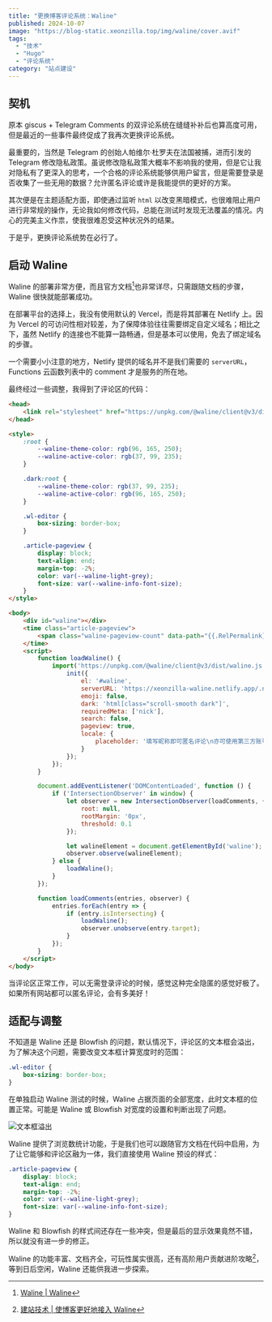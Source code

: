 ```yaml
---
title: "更换博客评论系统：Waline"
published: 2024-10-07
image: "https://blog-static.xeonzilla.top/img/waline/cover.avif"
tags:
  - "技术"
  - "Hugo"
  - "评论系统"
category: "站点建设"
---
```


## 契机

原本 giscus + Telegram Comments 的双评论系统在缝缝补补后也算高度可用，但是最近的一些事件最终促成了我再次更换评论系统。

最重要的，当然是 Telegram 的创始人帕维尔·杜罗夫在法国被捕，进而引发的 Telegram 修改隐私政策。虽说修改隐私政策大概率不影响我的使用，但是它让我对隐私有了更深入的思考，一个合格的评论系统能够供用户留言，但是需要登录是否收集了一些无用的数据？允许匿名评论或许是我能提供的更好的方案。

其次便是在主题适配方面，即使通过监听 `html` 以改变黑暗模式，也很难阻止用户进行非常规的操作，无论我如何修改代码，总能在测试时发现无法覆盖的情况。内心的完美主义作祟，使我很难忍受这种状况外的结果。

于是乎，更换评论系统势在必行了。

## 启动 Waline

Waline 的部署非常方便，而且官方文档[^1]也非常详尽，只需跟随文档的步骤，Waline 很快就能部署成功。

在部署平台的选择上，我没有使用默认的 Vercel，而是将其部署在 Netlify 上。因为 Vercel 的可访问性相对较差，为了保障体验往往需要绑定自定义域名；相比之下，虽然 Netlify 的连接也不能算一路畅通，但是基本可以使用，免去了绑定域名的步骤。

一个需要小小注意的地方，Netlify 提供的域名并不是我们需要的 `serverURL`，Functions 云函数列表中的 comment 才是服务的所在地。

最终经过一些调整，我得到了评论区的代码：

```html title="layouts/partials/comments.html" collapse={38-46} {16-18, 20-26}
<head>
    <link rel="stylesheet" href="https://unpkg.com/@waline/client@v3/dist/waline.css" />
</head>

<style>
    :root {
        --waline-theme-color: rgb(96, 165, 250);
        --waline-active-color: rgb(37, 99, 235);
    }

    .dark:root {
        --waline-theme-color: rgb(37, 99, 235);
        --waline-active-color: rgb(96, 165, 250);
    }

    .wl-editor {
        box-sizing: border-box;
    }

    .article-pageview {
        display: block;
        text-align: end;
        margin-top: -2%;
        color: var(--waline-light-grey);
        font-size: var(--waline-info-font-size);
    }
</style>

<body>
    <div id="waline"></div>
    <time class="article-pageview">
        <span class="waline-pageview-count" data-path="{{.RelPermalink}}">0</span> 次浏览
    </time>
    <script>
        function loadWaline() {
            import('https://unpkg.com/@waline/client@v3/dist/waline.js').then(({ init }) => {
                init({
                    el: '#waline',
                    serverURL: 'https://xeonzilla-waline.netlify.app/.netlify/functions/comment',
                    emoji: false,
                    dark: 'html[class="scroll-smooth dark"]',
                    requiredMeta: ['nick'],
                    search: false,
                    pageview: true,
                    locale: {
                        placeholder: '填写昵称即可匿名评论\n亦可使用第三方账号登录'
                    }
                });
            });
        }

        document.addEventListener('DOMContentLoaded', function () {
            if ('IntersectionObserver' in window) {
                let observer = new IntersectionObserver(loadComments, {
                    root: null,
                    rootMargin: '0px',
                    threshold: 0.1
                });

                let walineElement = document.getElementById('waline');
                observer.observe(walineElement);
            } else {
                loadWaline();
            }
        });

        function loadComments(entries, observer) {
            entries.forEach(entry => {
                if (entry.isIntersecting) {
                    loadWaline();
                    observer.unobserve(entry.target);
                }
            });
        }
    </script>
</body>
```

当评论区正常工作，可以无需登录评论的时候，感觉这种完全隐匿的感觉好极了。如果所有网站都可以匿名评论，会有多美好！

## 适配与调整

不知道是 Waline 还是 Blowfish 的问题，默认情况下，评论区的文本框会溢出，为了解决这个问题，需要改变文本框计算宽度时的范围：

```css title="layouts/partials/comments.html" startLineNumber=16
.wl-editor {
    box-sizing: border-box;
}
```

在单独启动 Waline 测试的时候，Waline 占据页面的全部宽度，此时文本框的位置正常。可能是 Waline 或 Blowfish 对宽度的设置和判断出现了问题。

![文本框溢出](https://blog-static.xeonzilla.top/img/waline/01.avif "文本框溢出")

Waline 提供了浏览数统计功能，于是我们也可以跟随官方文档在代码中启用，为了让它能够和评论区融为一体，我们直接使用 Waline 预设的样式：

```css title="layouts/partials/comments.html" startLineNumber=20
.article-pageview {
    display: block;
    text-align: end;
    margin-top: -2%;
    color: var(--waline-light-grey);
    font-size: var(--waline-info-font-size);
}
```

Waline 和 Blowfish 的样式间还存在一些冲突，但是最后的显示效果竟然不错，所以就没有进一步的修正。

Waline 的功能丰富、文档齐全，可玩性属实很高，还有高阶用户贡献进阶攻略[^2]，等到日后空闲，Waline 还能供我进一步探索。

[^1]:[Waline | Waline](https://waline.js.org/)
[^2]:[建站技术 | 使博客更好地接入 Waline](https://blog.reincarnatey.net/2024/0719-better-waline/)
